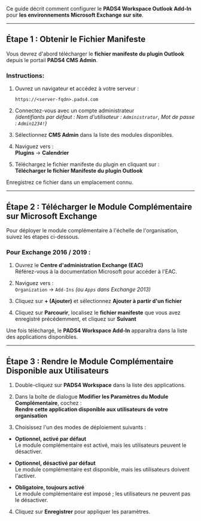 Ce guide décrit comment configurer le **PADS4 Workspace Outlook Add-In** pour **les environnements Microsoft Exchange sur site**.

***

## Étape 1 : Obtenir le Fichier Manifeste

Vous devrez d'abord télécharger le **fichier manifeste du plugin Outlook** depuis le portail **PADS4 CMS Admin**.

### Instructions:

1. Ouvrez un navigateur et accédez à votre serveur :
   ```
   https://<server-fqdn>.pads4.com
   ```

2. Connectez-vous avec un compte administrateur\
   *(identifiants par défaut : Nom d'utilisateur : `Administrator`, Mot de passe : `Admin1234!`)*

3. Sélectionnez **CMS Admin** dans la liste des modules disponibles.

4. Naviguez vers :\
   **Plugins** → **Calendrier**

5. Téléchargez le fichier manifeste du plugin en cliquant sur :\
   **Télécharger le fichier Manifeste du plugin Outlook**

Enregistrez ce fichier dans un emplacement connu.

***

## Étape 2 : Télécharger le Module Complémentaire sur Microsoft Exchange

Pour déployer le module complémentaire à l'échelle de l'organisation, suivez les étapes ci-dessous.

### Pour Exchange 2016 / 2019 :

1. Ouvrez le **Centre d'administration Exchange (EAC)**\
   Référez-vous à la documentation Microsoft pour accéder à l'EAC.

2. Naviguez vers :\
   `Organization` → `Add-Ins` *(ou `Apps` dans Exchange 2013)*

3. Cliquez sur **+ (Ajouter)** et sélectionnez **Ajouter à partir d'un fichier**

4. Cliquez sur **Parcourir**, localisez le **fichier manifeste** que vous avez enregistré précédemment, et cliquez sur **Suivant**

Une fois téléchargé, le **PADS4 Workspace Add-In** apparaîtra dans la liste des applications disponibles.

***

## Étape 3 : Rendre le Module Complémentaire Disponible aux Utilisateurs

1. Double-cliquez sur **PADS4 Workspace** dans la liste des applications.

2. Dans la boîte de dialogue **Modifier les Paramètres du Module Complémentaire**, cochez :\
   **Rendre cette application disponible aux utilisateurs de votre organisation**

3. Choisissez l'un des modes de déploiement suivants :

* **Optionnel, activé par défaut**\
  Le module complémentaire est activé, mais les utilisateurs peuvent le désactiver.

* **Optionnel, désactivé par défaut**\
  Le module complémentaire est disponible, mais les utilisateurs doivent l'activer.

* **Obligatoire, toujours activé**\
  Le module complémentaire est imposé ; les utilisateurs ne peuvent pas le désactiver.

4. Cliquez sur **Enregistrer** pour appliquer les paramètres.
